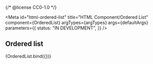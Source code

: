 {/* @license CC0-1.0 */}


<Meta
  id="html-ordered-list"
  title="HTML Component/Ordered List"
  component={OrderedList}
  argTypes={argTypes}
  args={defaultArgs}
  parameters={{
    status: "IN DEVELOPMENT",
  }}
/>

## Ordered list

<Canvas>
  <Story name="Default" args={exampleArgs}>
    {OrderedList.bind({})}
  </Story>
</Canvas>
